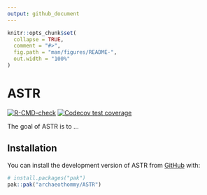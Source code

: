 ```yaml
---
output: github_document
---
```


<!-- README.md is generated from README.Rmd. Please edit that file -->

```r
knitr::opts_chunk$set(
  collapse = TRUE,
  comment = "#>",
  fig.path = "man/figures/README-",
  out.width = "100%"
)
```

# ASTR

<!-- badges: start -->
[![R-CMD-check](https://github.com/archaeothommy/ASTR/actions/workflows/R-CMD-check.yaml/badge.svg)](https://github.com/archaeothommy/ASTR/actions/workflows/R-CMD-check.yaml)
[![Codecov test coverage](https://codecov.io/gh/archaeothommy/ASTR/graph/badge.svg)](https://app.codecov.io/gh/archaeothommy/ASTR)

<!-- badges: end -->

The goal of ASTR is to ...

## Installation

You can install the development version of ASTR from [GitHub](https://github.com/) with:

``` r
# install.packages("pak")
pak::pak("archaeothommy/ASTR")
```


